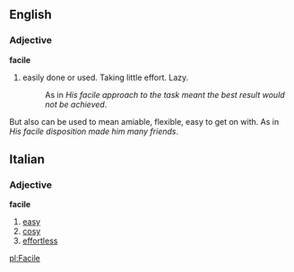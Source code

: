 ==English==
===Adjective===
'''facile''' 

# easily done or used. Taking little effort. Lazy. 
#:As in ''His facile approach to the task meant the best result would not be achieved''. 

But also can be used to mean amiable, flexible, easy to get on with. As in ''His facile disposition made him many friends''.

==Italian==
===Adjective===
'''facile'''

# [[easy]]
# [[cosy]]
# [[effortless]]

[[pl:Facile]]
